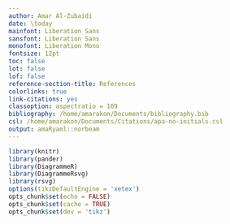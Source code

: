 ```yaml
---
author: Amar Al-Zubaidi
date: \today
mainfont: Liberation Sans
sansfont: Liberation Sans
monofont: Liberation Mono
fontsize: 12pt
toc: false
lot: false
lof: false
reference-section-title: References
colorlinks: true
link-citations: yes
classoption: aspectratio = 169
bibliography: /home/amarakon/Documents/bibliography.bib
csl: /home/amarakon/Documents/Citations/apa-no-initials.csl
output: amaRyaml::norbeam
---
```

```r
library(knitr)
library(pander)
library(DiagrammeR)
library(DiagrammeRsvg)
library(rsvg)
options(tikzDefaultEngine = 'xetex')
opts_chunk$set(echo = FALSE)
opts_chunk$set(cache = TRUE)
opts_chunk$set(dev = 'tikz')
```
